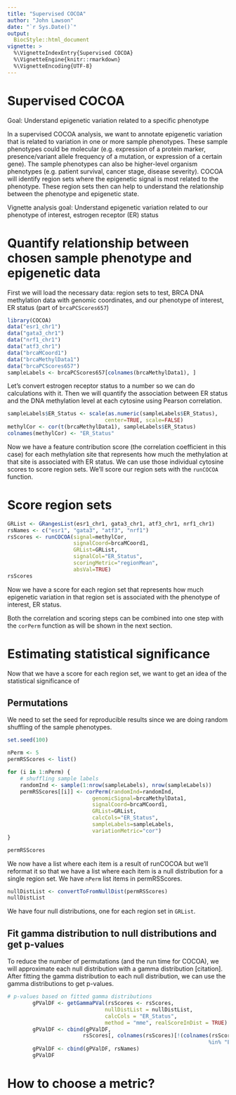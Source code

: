 ```yaml
---
title: "Supervised COCOA"
author: "John Lawson"
date: "`r Sys.Date()`"
output: 
  BiocStyle::html_document
vignette: >
  %\VignetteIndexEntry{Supervised COCOA}
  %\VignetteEngine{knitr::rmarkdown}
  %\VignetteEncoding{UTF-8}
---
```


# Supervised COCOA

Goal: Understand epigenetic variation related to a specific phenotype

In a supervised COCOA analysis, we want to annotate epigenetic variation that is related to variation in one or more sample phenotypes. These sample phenotypes could be molecular (e.g. expression of a protein marker, presence/variant allele frequency of a mutation, or expression of a certain gene). The sample phenotypes can also be higher-level organism phenotypes (e.g. patient survival, cancer stage, disease severity). COCOA will identify region sets where the epigenetic signal is most related to the phenotype. These region sets then can help to understand the relationship between the phenotype and epigenetic state. 

Vignette analysis goal: Understand epigenetic variation related to our phenotype of interest, estrogen receptor (ER) status

# Quantify relationship between chosen sample phenotype and epigenetic data

First we will load the necessary data: region sets to test, BRCA DNA methylation data with genomic coordinates, and our phenotype of interest, ER status (part of `brcaPCScores657`)

```r
library(COCOA)
data("esr1_chr1")
data("gata3_chr1")
data("nrf1_chr1")
data("atf3_chr1")
data("brcaMCoord1")
data("brcaMethylData1")
data("brcaPCScores657")
sampleLabels <- brcaPCScores657[colnames(brcaMethylData1), ]
```

Let's convert estrogen receptor status to a number so we can do calculations with it. Then we will quantify the association between ER status and the DNA methylation level at each cytosine using Pearson correlation.

```r
sampleLabels$ER_Status <- scale(as.numeric(sampleLabels$ER_Status), 
                               center=TRUE, scale=FALSE)
methylCor <- cor(t(brcaMethylData1), sampleLabels$ER_Status)
colnames(methylCor) <- "ER_Status"
```

Now we have a feature contribution score (the correlation coefficient in this case) for each methylation site that represents how much the methylation at that site is associated with ER status. We can use those individual cytosine scores to score region sets. We'll score our region sets with the `runCOCOA` function.

# Score region sets

```r
GRList <- GRangesList(esr1_chr1, gata3_chr1, atf3_chr1, nrf1_chr1)
rsNames <- c("esr1", "gata3", "atf3", "nrf1")
rsScores <- runCOCOA(signal=methylCor,
                     signalCoord=brcaMCoord1,
                     GRList=GRList,
                     signalCol="ER_Status",
                     scoringMetric="regionMean",
                     absVal=TRUE)
rsScores
```

Now we have a score for each region set that represents how much epigenetic variation in that region set is associated with the phenotype of interest, ER status.

Both the correlation and scoring steps can be combined into one step with the `corPerm` function as will be shown in the next section. 

# Estimating statistical significance

Now that we have a score for each region set, we want to get an idea of the statistical significance of

## Permutations

We need to set the seed for reproducible results since we are doing random shuffling of the sample phenotypes.

```r
set.seed(100)

nPerm <- 5
permRSScores <- list()

for (i in 1:nPerm) {
    # shuffling sample labels
    randomInd <- sample(1:nrow(sampleLabels), nrow(sampleLabels))
    permRSScores[[i]] <- corPerm(randomInd=randomInd, 
                           genomicSignal=brcaMethylData1, 
                           signalCoord=brcaMCoord1, 
                           GRList=GRList,
                           calcCols="ER_Status", 
                           sampleLabels=sampleLabels, 
                           variationMetric="cor")
}

permRSScores

```

We now have a list where each item is a result of runCOCOA but we'll reformat it so that we have a list where each item is a null distribution for a single region set. We have `nPerm` list items in permRSScores.

```r
nullDistList <- convertToFromNullDist(permRSScores)
nullDistList
```

We have four null distributions, one for each region set in `GRList`.

## Fit gamma distribution to null distributions and get p-values

To reduce the number of permutations (and the run time for COCOA), we will approximate each null distribution with a gamma distribution [citation]. After fitting the gamma distribution to each null distribution, we can use the gamma distributions to get p-values. 

```r
# p-values based on fitted gamma distributions
        gPValDF <- getGammaPVal(rsScores <- rsScores, 
                               nullDistList = nullDistList, 
                               calcCols = "ER_Status", 
                               method = "mme", realScoreInDist = TRUE)
        gPValDF <- cbind(gPValDF, 
                        rsScores[, colnames(rsScores)[!(colnames(rsScores) 
                                                                %in% "ER_Status")]])
        gPValDF <- cbind(gPValDF, rsNames)
        gPValDF
```


# How to choose a metric?
    
    